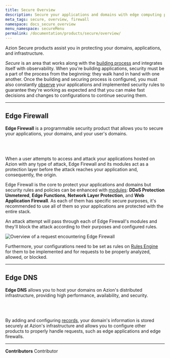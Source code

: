 ```yaml
---
title: Secure Overview
description: Secure your applications and domains with edge computing protection.
meta_tags: secure, overview, firewall
namespace: docs_secure_overview
menu_namespace: secureMenu
permalink: /documentation/products/secure/overview/
---
```



Azion Secure products assist you in protecting your domains, applications, and infrastructure.

*Secure* is an area that works along with the [building process](/en/documentation/products/guides/build/overview/) and integrates itself with observability. When you're building applications, security must be a part of the process from the beginning: they walk hand in hand with one another. Once the building and securing process is configured, you must also constantly [observe](/en/documentation/products/observe/) your applications and implemented security rules to guarantee they're working as expected and that you can make fast decisions and changes to configurations to continue securing them.

---

## Edge Firewall

**Edge Firewall** is a programmable security product that allows you to secure your applications, your domains, and your user's domains.

<LinkButton link="/en/documentation/products/secure/edge-firewall/" outlined label="go to Edge Firewall documentation" /><br></br>

<LinkButton link="/en/documentation/products/guides/secure/edge-firewall-configure-main-settings/" outlined label="go to Edge Firewall main settings guide" />
 
When a user attempts to access and attack your applications hosted on Azion with any type of attack, Edge Firewall and its modules act as a protection layer before the attack reaches your application and, consequently, the origin.

Edge Firewall is the core to protect your applications and domains but security rules and policies can be enhanced with [modules](/en/documentation/products/guides/secure/edge-firewall-configure-main-settings/#modules): **DDoS Protection Unmetered**, **Edge Functions**, **Network Layer Protection**, and **Web Application Firewall**. As each of them has specific secure purposes, it's recommended to use all of them so your applications are protected with the entire stack.

An attack attempt will pass through each of Edge Firewall's modules and they'll block the attack according to their purposes and configured rules.

![Overview of a request encountering Edge Firewall](/assets/docs/images/uploads/edge-firewall-overview.png)

Furthermore, your configurations need to be set as rules on [Rules Engine](/en/documentation/products/secure/edge-firewall/#rules-engine-for-edge-firewall) for them to be implemented and for requests to be properly analyzed, allowed, or blocked.

<LinkButton link="/en/documentation/products/guides/secure/work-with-rules-engine/" outlined label="go to Rules Engine for Edge Firewall guide" />

---

## Edge DNS

**Edge DNS** allows you to host your domains on Azion's distributed infrastructure, providing high performance, availability, and security.

<LinkButton link="/en/documentation/products/secure/edge-dns/" outlined label="go to Edge DNS documentation" /> <br></br>

<LinkButton link="/en/documentation/products/guides/secure/edge-dns-configure-main-settings/" outlined label="go to Edge DNS main settings guide" />

By adding and configuring [records](/en/documentation/products/guides/secure/add-records/), your domain's information is stored securely at Azion's infrastructure and allows you to configure other products to properly handle requests, such as edge applications and edge firewalls.

---

**Contributors** <ContributorList>Contributor</ContributorList>